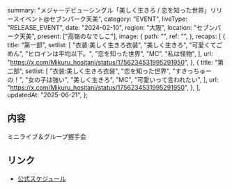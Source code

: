   summary:
    "メジャーデビューシングル「美しく生きろ / 恋を知った世界」リリースイベント@セブンパーク天美",
  category: "EVENT",
  liveType: "RELEASE_EVENT",
  date: "2024-02-10",
  region: "大阪",
  location: "セブンパーク天美",
  present: ["高嶺のなでしこ"],
  image: {
    path: "",
    ref: "",
  },
  recaps: [
    {
      title: "第一部",
      setlist: [
        "衣装:美しく生きろ衣装",
        "美しく生きろ",
        "可愛くてごめん",
        "ヒロインは平均以下。",
        "恋を知った世界",
        "MC",
        "私は怪物",
      ],
      url: "https://x.com/Mikuru_hositani/status/1756234531995291950",
    },
    {
      title: "第二部",
      setlist: [
        "衣装:美しく生きろ衣装",
        "恋を知った世界",
        "すきっちゅーの！",
        "女の子は強い",
        "美しく生きろ",
        "MC",
        "可愛いって言われたい",
      ],
      url: "https://x.com/Mikuru_hositani/status/1756234531995291950",
    },
  ],
  updatedAt: "2025-06-21",
};

## 内容

ミニライブ＆グループ握手会

## リンク

- [公式スケジュール](https://takanenonadeshiko.jp/?p=1770)
